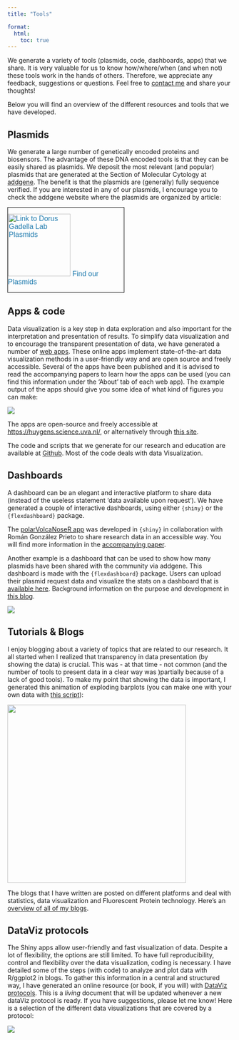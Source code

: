 ```yaml
---
title: "Tools"

format:
  html:
    toc: true
---
```


We generate a variety of tools (plasmids, code, dashboards, apps) that we share. It is very valuable for us to know how/where/when (and when not) these tools work in the hands of others. Therefore, we appreciate any feedback, suggestions or questions. Feel free to [contact me](contact.qmd) and share your thoughts!

Below you will find an overview of the different resources and tools that we have developed.

## Plasmids

We generate a large number of genetically encoded proteins and biosensors. The advantage of these DNA encoded tools is that they can be easily shared as plasmids. We deposit the most relevant (and popular) plasmids that are generated at the Section of Molecular Cytology at [addgene](https://www.addgene.org/Dorus_Gadella/). The benefit is that the plasmids are (generally) fully sequence verified. If you are interested in any of our plasmids, I encourage you to check the addgene website where the plasmids are organized by article:

::: {style="width:260px;border:thin solid black;"}
<a href="https://www.addgene.org/Dorus_Gadella/" style="text-decoration:none;color:#1f7bae;font-size:16px;font-family:verdana,arial" target="_blank" rel="noopener noreferrer"><img src="https://media.addgene.org/cms/filer_public/85/c3/85c33975-66d2-455e-b0f8-feafd5c7b682/plasmid-request-badge.png" alt="Link to Dorus Gadella Lab Plasmids" style="height:140px;margin-bottom:-23px"/> Find our Plasmids</a>
:::

## Apps & code

Data visualization is a key step in data exploration and also important for the interpretation and presentation of results. To simplify data visualization and to encourage the transparent presentation of data, we have generated a number of [web apps](https://huygens.science.uva.nl/). These online apps implement state-of-the-art data visualization methods in a user-friendly way and are open source and freely accessible. Several of the apps have been published and it is advised to read the accompanying papers to learn how the apps can be used (you can find this information under the 'About' tab of each web app). The example output of the apps should give you some idea of what kind of figures you can make:

![](images/Shiny_output.png)

The apps are open-source and freely accessible at <https://huygens.science.uva.nl/>, or alternatively through [this site](https://scienceparkstudygroup.info/tools/).

The code and scripts that we generate for our research and education are available at [Github](https://github.com/JoachimGoedhart). Most of the code deals with data Visualization.

## Dashboards

A dashboard can be an elegant and interactive platform to share data (instead of the useless statement 'data available upon request'). We have generated a couple of interactive dashboards, using either `{shiny}` or the `{flexdashboard}` package.

The [polarVolcaNoseR app](https://amsterdamstudygroup.shinyapps.io/PolaRVolcaNoseR/) was developed in `{shiny}` in collaboration with Román González Prieto to share research data in an accessible way. You will find more information in the [accompanying paper](https://www.science.org/doi/10.1126/sciadv.adh2073).

Another example is a dashboard that can be used to show how many plasmids have been shared with the community via addgene. This dashboard is made with the `{flexdashboard}` package. Users can upload their plasmid request data and visualize the stats on a dashboard that is [available here](https://amsterdamstudygroup.shinyapps.io/Addgene_dashboard/). Background information on the purpose and development in [this blog](https://blog.addgene.org/visualizing-your-plasmid-request-data).

![](images/Addgene_Dashboard.png)

## Tutorials & Blogs

I enjoy blogging about a variety of topics that are related to our research. It all started when I realized that transparency in data presentation (by showing the data) is crucial. This was - at that time - not common (and the number of tools to present data in a clear way was )partially because of a lack of good tools). To make my point that showing the data is important, I generated this animation of exploding barplots (you can make one with your own data with [this script](https://github.com/JoachimGoedhart/Exploding_barplot)):

![](images/Exploding_bar_to_violin.gif){width=400px fig-align="left"}

The blogs that I have written are posted on different platforms and deal with statistics, data visualization and Fluorescent Protein technology. Here's an [overview of all of my blogs](https://github.com/JoachimGoedhart/blogs).

## DataViz protocols

The Shiny apps allow user-friendly and fast visualization of data. Despite a lot of flexibility, the options are still limited. To have full reproducibility, control and flexibility over the data visualization, coding is necessary. I have detailed some of the steps (with code) to analyze and plot data with R/ggplot2 in blogs. To gather this information in a central and structured way, I have generated an online resource (or book, if you will) with [DataViz protocols](https://joachimgoedhart.github.io/DataViz-protocols/). This is a *living* document that will be updated whenever a new dataViz protocol is ready. If you have suggestions, please let me know! Here is a selection of the different data visualizations that are covered by a protocol:

![](images/overview_of_protocols.png)

